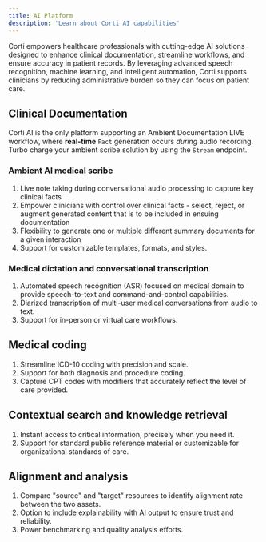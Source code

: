 ```yaml
---
title: AI Platform
description: 'Learn about Corti AI capabilities'
---
```


Corti empowers healthcare professionals with cutting-edge AI solutions designed to enhance clinical documentation, streamline workflows, and ensure accuracy in patient records. By leveraging advanced speech recognition, machine learning, and intelligent automation, Corti supports clinicians by reducing administrative burden so they can focus on patient care.

## Clinical Documentation 

<Tip>Corti AI is the only platform supporting an Ambient Documentation LIVE workflow, where **real-time** `Fact` generation occurs _during_ audio recording. Turbo charge your ambient scribe solution by using the `Stream` endpoint.</Tip> 

### Ambient AI medical scribe 
1. Live note taking during conversational audio processing to capture key clinical facts 
2. Empower clinicians with control over clinical facts - select, reject, or augment generated content that is to be included in ensuing documentation 
3. Flexibility to generate one or multiple different summary documents for a given interaction 
4. Support for customizable templates, formats, and styles.

### Medical dictation and conversational transcription 
1. Automated speech recognition (ASR) focused on medical domain to provide speech-to-text and command-and-control capabilities.
2. Diarized transcription of multi-user medical conversations from audio to text.
3. Support for in-person or virtual care workflows. 

## Medical coding 
1. Streamline ICD-10 coding with precision and scale. 
2. Support for both diagnosis and procedure coding. 
3. Capture CPT codes with modifiers that accurately reflect the level of care provided. 


## Contextual search and knowledge retrieval 
1. Instant access to critical information, precisely when you need it.
2. Support for standard public reference material or customizable for organizational standards of care.


## Alignment and analysis 
1. Compare "source" and "target" resources to identify alignment rate between the two assets. 
2. Option to include explainability with AI output to ensure trust and reliability. 
3. Power benchmarking and quality analysis efforts. 
